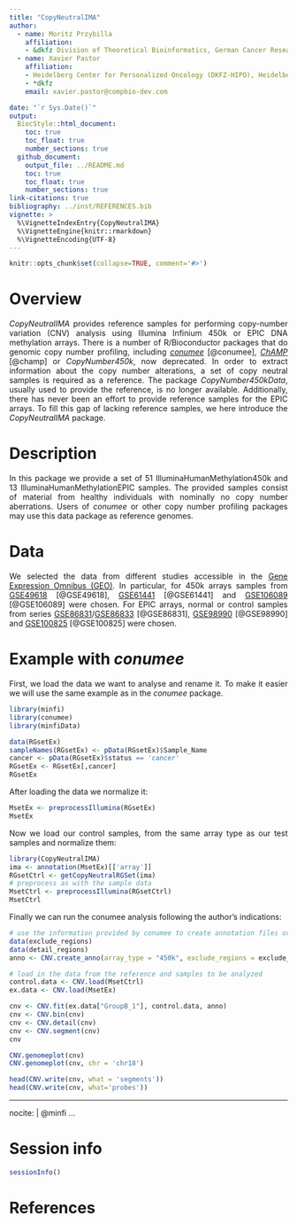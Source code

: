 ```yaml
---
title: "CopyNeutralIMA"
author:
  - name: Moritz Przybilla
    affiliation:
    - &dkfz Division of Theoretical Bioinformatics, German Cancer Research Center (DKFZ), Heidelberg, Germany
  - name: Xavier Pastor
    affiliation:
    - Heidelberg Center for Personalized Oncology (DKFZ-HIPO), Heidelberg, Germany
    - *dkfz
    email: xavier.pastor@compbio-dev.com

date: "`r Sys.Date()`"
output:
  BiocStyle::html_document:
    toc: true
    toc_float: true
    number_sections: true
  github_document:
    output_file: ../README.md
    toc: true
    toc_float: true
    number_sections: true
link-citations: true
bibliography: ../inst/REFERENCES.bib
vignette: >
  %\VignetteIndexEntry{CopyNeutralIMA}
  %\VignetteEngine{knitr::rmarkdown}
  %\VignetteEncoding{UTF-8}
---
```

<style>
body {
text-align: justify}
</style>

```r
knitr::opts_chunk$set(collapse=TRUE, comment='#>')
```

# Overview
*CopyNeutralIMA* provides reference samples for performing copy-number variation (CNV) analysis using Illumina Infinium 450k or EPIC DNA methylation arrays. 
There is a number of R/Bioconductor packages that do genomic copy number profiling, including [*conumee*](http://bioconductor.org/packages/release/bioc/html/conumee.html) [@conumee], [*ChAMP*](http://bioconductor.org/packages/release/bioc/html/ChAMP.html) [@champ] or *CopyNumber450k*, now deprecated. In order to extract information about the copy number alterations, a set of copy neutral samples is required as a reference. The package *CopyNumber450kData*, usually used to provide the reference, is no longer available. Additionally, there has never been an effort to provide reference samples for the EPIC arrays. To fill this gap of lacking reference samples, we here introduce the *CopyNeutralIMA* package. 

# Description

In this package we provide a set of 51 IlluminaHumanMethylation450k and 13 IlluminaHumanMethylationEPIC samples. The provided samples consist of material from healthy individuals with nominally no copy number aberrations. Users of *conumee* or other copy number profiling packages may use this data package as reference genomes.

# Data

We selected the data from different studies accessible in the [Gene Expression Omnibus (GEO)](https://www.ncbi.nlm.nih.gov/geo/). In particular, for 450k arrays samples from [GSE49618](https://www.ncbi.nlm.nih.gov/geo/query/acc.cgi?acc=GSE49618) [@GSE49618], [GSE61441](https://www.ncbi.nlm.nih.gov/geo/query/acc.cgi?acc=GSE61441) [@GSE61441] and [GSE106089](https://www.ncbi.nlm.nih.gov/geo/query/acc.cgi?acc=GSE106089) [@GSE106089] were chosen. For EPIC arrays, normal or control samples from series [GSE86831](https://www.ncbi.nlm.nih.gov/geo/query/acc.cgi?acc=GSE86831)/[GSE86833](https://www.ncbi.nlm.nih.gov/geo/query/acc.cgi?acc=GSE86833) [@GSE86831], [GSE98990](https://www.ncbi.nlm.nih.gov/geo/query/acc.cgi?acc=GSE98990) [@GSE98990] and [GSE100825](https://www.ncbi.nlm.nih.gov/geo/query/acc.cgi?acc=GSE100825) [@GSE100825] were chosen.

# Example with *conumee*

First, we load the data we want to analyse and rename it. To make it easier we will use the same example as in the *conumee* package.

```r
library(minfi)
library(conumee)
library(minfiData)

data(RGsetEx)
sampleNames(RGsetEx) <- pData(RGsetEx)$Sample_Name
cancer <- pData(RGsetEx)$status == 'cancer'
RGsetEx <- RGsetEx[,cancer]
RGsetEx
```

After loading the data we normalize it:
```r
MsetEx <- preprocessIllumina(RGsetEx)
MsetEx
```

Now we load our control samples, from the same array type as our test samples and normalize them:
```r
library(CopyNeutralIMA)
ima <- annotation(MsetEx)[['array']]
RGsetCtrl <- getCopyNeutralRGSet(ima)
# preprocess as with the sample data
MsetCtrl <- preprocessIllumina(RGsetCtrl)
MsetCtrl
```

Finally we can run the conumee analysis following the author's indications:
```r
# use the information provided by conumee to create annotation files or define them according to the package instructions
data(exclude_regions)
data(detail_regions)
anno <- CNV.create_anno(array_type = "450k", exclude_regions = exclude_regions, detail_regions = detail_regions)

# load in the data from the reference and samples to be analyzed
control.data <- CNV.load(MsetCtrl)
ex.data <- CNV.load(MsetEx)

cnv <- CNV.fit(ex.data["GroupB_1"], control.data, anno)
cnv <- CNV.bin(cnv)
cnv <- CNV.detail(cnv)
cnv <- CNV.segment(cnv)
cnv

CNV.genomeplot(cnv)
CNV.genomeplot(cnv, chr = 'chr18')

head(CNV.write(cnv, what = 'segments'))
head(CNV.write(cnv, what='probes'))
```

---
nocite: |
    @minfi
...

# Session info {.unnumbered}
```r
sessionInfo()
```

# References
